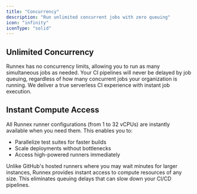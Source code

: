 ```yaml
---
title: "Concurrency"
description: "Run unlimited concurrent jobs with zero queuing"
icon: "infinity"
iconType: "solid"
---
```


## Unlimited Concurrency

Runnex has no concurrency limits, allowing you to run as many simultaneous jobs
as needed. Your CI pipelines will never be delayed by job queuing, regardless of
how many concurrent jobs your organization is running. We deliver a true
serverless CI experience with instant job execution.

## Instant Compute Access

All Runnex runner configurations (from 1 to 32 vCPUs) are instantly available
when you need them. This enables you to:

- Parallelize test suites for faster builds
- Scale deployments without bottlenecks
- Access high-powered runners immediately

Unlike GitHub's hosted runners where you may wait minutes for larger instances,
Runnex provides instant access to compute resources of any size. This eliminates
queuing delays that can slow down your CI/CD pipelines.
